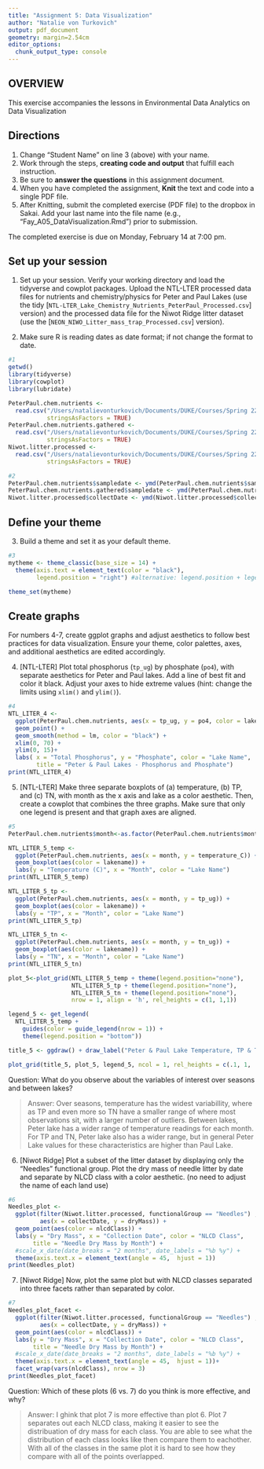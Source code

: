 ```yaml
---
title: "Assignment 5: Data Visualization"
author: "Natalie von Turkovich"
output: pdf_document
geometry: margin=2.54cm
editor_options: 
  chunk_output_type: console
---
```


## OVERVIEW

This exercise accompanies the lessons in Environmental Data Analytics on Data Visualization 

## Directions
1. Change "Student Name" on line 3 (above) with your name.
2. Work through the steps, **creating code and output** that fulfill each instruction.
3. Be sure to **answer the questions** in this assignment document.
4. When you have completed the assignment, **Knit** the text and code into a single PDF file.
5. After Knitting, submit the completed exercise (PDF file) to the dropbox in Sakai. Add your last name into the file name (e.g., "Fay_A05_DataVisualization.Rmd") prior to submission.

The completed exercise is due on Monday, February 14 at 7:00 pm.



## Set up your session 
1. Set up your session. Verify your working directory and load the tidyverse 
and cowplot packages. Upload the NTL-LTER processed data files for nutrients 
and chemistry/physics for Peter and Paul Lakes (use the tidy 
[`NTL-LTER_Lake_Chemistry_Nutrients_PeterPaul_Processed.csv`] version) and 
the processed data file for the Niwot Ridge litter dataset (use the [`NEON_NIWO_Litter_mass_trap_Processed.csv`] version). 

2. Make sure R is reading dates as date format; if not change the format to date.

```r
#1
getwd()
library(tidyverse)
library(cowplot)
library(lubridate)

PeterPaul.chem.nutrients <-
  read.csv("/Users/natalievonturkovich/Documents/DUKE/Courses/Spring 22/ENV_872_EDA/Environmental_Data_Analytics_2022/Data/Processed/NTL-LTER_Lake_Chemistry_Nutrients_PeterPaul_Processed_NVT.csv", 
           stringsAsFactors = TRUE)
PeterPaul.chem.nutrients.gathered <-
  read.csv("/Users/natalievonturkovich/Documents/DUKE/Courses/Spring 22/ENV_872_EDA/Environmental_Data_Analytics_2022/Data/Processed/NTL-LTER_Lake_Nutrients_PeterPaulGathered_Processed_NVT.csv", 
           stringsAsFactors = TRUE)
Niwot.litter.processed <-
  read.csv("/Users/natalievonturkovich/Documents/DUKE/Courses/Spring 22/ENV_872_EDA/Environmental_Data_Analytics_2022/Data/Processed/NEON_NIWO_Litter_mass_trap_Processed_NVT.csv", 
           stringsAsFactors = TRUE)

#2 
PeterPaul.chem.nutrients$sampledate <- ymd(PeterPaul.chem.nutrients$sampledate)
PeterPaul.chem.nutrients.gathered$sampledate <- ymd(PeterPaul.chem.nutrients.gathered$sampledate)
Niwot.litter.processed$collectDate <- ymd(Niwot.litter.processed$collectDate)

```
## Define your theme
3. Build a theme and set it as your default theme.

```r
#3
mytheme <- theme_classic(base_size = 14) +
  theme(axis.text = element_text(color = "black"), 
        legend.position = "right") #alternative: legend.position + legend.justification

theme_set(mytheme)
```

## Create graphs
For numbers 4-7, create ggplot graphs and adjust aesthetics to follow best practices for data visualization. Ensure your theme, color palettes, axes, and additional aesthetics are edited accordingly.

4. [NTL-LTER] Plot total phosphorus (`tp_ug`) by phosphate (`po4`), with separate aesthetics for Peter and Paul lakes. Add a line of best fit and color it black. Adjust your axes to hide extreme values (hint: change the limits using `xlim()` and `ylim()`).

```r
#4
NTL_LITER_4 <-
  ggplot(PeterPaul.chem.nutrients, aes(x = tp_ug, y = po4, color = lakename))+
  geom_point() +
  geom_smooth(method = lm, color = "black") +
  xlim(0, 70) +
  ylim(0, 15)+
  labs( x = "Total Phosphorus", y = "Phosphate", color = "Lake Name", 
        title = "Peter & Paul Lakes - Phosphorus and Phosphate")
print(NTL_LITER_4)
```


5. [NTL-LTER] Make three separate boxplots of (a) temperature, (b) TP, and (c) TN, with month as the x axis and lake as a color aesthetic. Then, create a cowplot that combines the three graphs. Make sure that only one legend is present and that graph axes are aligned.

```r
#5
PeterPaul.chem.nutrients$month<-as.factor(PeterPaul.chem.nutrients$month)

NTL_LITER_5_temp <-
  ggplot(PeterPaul.chem.nutrients, aes(x = month, y = temperature_C)) +
  geom_boxplot(aes(color = lakename)) +
  labs(y = "Temperature (C)", x = "Month", color = "Lake Name") 
print(NTL_LITER_5_temp)

NTL_LITER_5_tp <-
  ggplot(PeterPaul.chem.nutrients, aes(x = month, y = tp_ug)) +
  geom_boxplot(aes(color = lakename)) +
  labs(y = "TP", x = "Month", color = "Lake Name")
print(NTL_LITER_5_tp)

NTL_LITER_5_tn <-
  ggplot(PeterPaul.chem.nutrients, aes(x = month, y = tn_ug)) +
  geom_boxplot(aes(color = lakename)) +
  labs(y = "TN", x = "Month", color = "Lake Name")
print(NTL_LITER_5_tn)

plot_5<-plot_grid(NTL_LITER_5_temp + theme(legend.position="none"), 
                  NTL_LITER_5_tp + theme(legend.position="none"), 
                  NTL_LITER_5_tn + theme(legend.position="none"), 
                  nrow = 1, align = 'h', rel_heights = c(1, 1,1))

legend_5 <- get_legend(
  NTL_LITER_5_temp + 
    guides(color = guide_legend(nrow = 1)) +
    theme(legend.position = "bottom"))

title_5 <- ggdraw() + draw_label("Peter & Paul Lake Temperature, TP & TN", fontface='bold') 

plot_grid(title_5, plot_5, legend_5, ncol = 1, rel_heights = c(.1, 1, .1))
```

Question: What do you observe about the variables of interest over seasons and between lakes? 

> Answer: Over seasons, temperature has the widest variabillity, where as TP and even more so TN have a smaller range of where most observations sit, with a larger number of outliers. Between lakes, Peter lake has a wider range of temperature readings for each month. For TP and TN, Peter lake also has a wider range, but in general Peter Lake values for these characteristics are higher than Paul Lake. 

6. [Niwot Ridge] Plot a subset of the litter dataset by displaying only the "Needles" functional group. Plot the dry mass of needle litter by date and separate by NLCD class with a color aesthetic. (no need to adjust the name of each land use)

```r
#6
Needles_plot <-
  ggplot(filter(Niwot.litter.processed, functionalGroup == "Needles") , 
         aes(x = collectDate, y = dryMass)) +
  geom_point(aes(color = nlcdClass)) +
  labs(y = "Dry Mass", x = "Collection Date", color = "NLCD Class", 
       title = "Needle Dry Mass by Month") +
  #scale_x_date(date_breaks = "2 months", date_labels = "%b %y") +
  theme(axis.text.x = element_text(angle = 45,  hjust = 1))
print(Needles_plot)
```

7. [Niwot Ridge] Now, plot the same plot but with NLCD classes separated into three facets rather than separated by color. 

```r
#7
Needles_plot_facet <-
  ggplot(filter(Niwot.litter.processed, functionalGroup == "Needles") , 
         aes(x = collectDate, y = dryMass)) +
  geom_point(aes(color = nlcdClass)) +
  labs(y = "Dry Mass", x = "Collection Date", color = "NLCD Class", 
       title = "Needle Dry Mass by Month") +
  #scale_x_date(date_breaks = "2 months", date_labels = "%b %y") +
  theme(axis.text.x = element_text(angle = 45,  hjust = 1))+
  facet_wrap(vars(nlcdClass), nrow = 3)
print(Needles_plot_facet)
```
Question: Which of these plots (6 vs. 7) do you think is more effective, and why? 

> Answer: I ghink that plot 7 is more effective than plot 6. Plot 7 separates out each NLCD class, making it easier to see the distribuation of dry mass for each class. You are able to see what the distribution of each class looks like then compare them to eachother. With all of the classes in the same plot it is hard to see how they compare with all of the points overlapped. 
